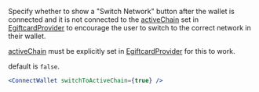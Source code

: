 Specify whether to show a "Switch Network" button after the wallet is connected and it is not connected to the [activeChain](/react/v4/EgiftcardProvider#activeChain) set in [EgiftcardProvider](react/react.egiftcardprovider) to encourage the user to switch to the correct network in their wallet.

[activeChain](/react/v4/EgiftcardProvider#activeChain) must be explicitly set in [EgiftcardProvider](react/react.egiftcardprovider) for this to work.

default is `false`.

```jsx
<ConnectWallet switchToActiveChain={true} />
```
